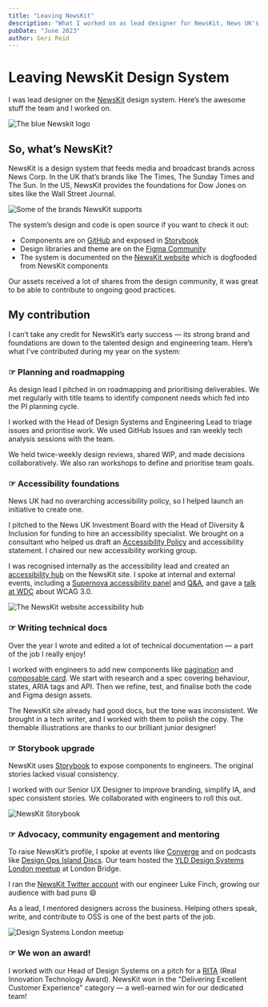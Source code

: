 ```yaml
---
title: "Leaving NewsKit"
description: "What I worked on as lead designer for NewsKit, News UK's design system."
pubDate: "June 2023"
author: Geri Reid
---
```


# Leaving NewsKit Design System

I was lead designer on the [NewsKit](https://www.newskit.co.uk/) design system. Here’s the awesome stuff the team and I worked on.

![The blue Newskit logo](/images/newskit-logo.png)

## So, what’s NewsKit?

NewsKit is a design system that feeds media and broadcast brands across News Corp. In the UK that’s brands like The Times, The Sunday Times and The Sun. In the US, NewsKit provides the foundations for Dow Jones on sites like the Wall Street Journal.

![Some of the brands NewsKit supports](/images/newskit-brands.png)

The system’s design and code is open source if you want to check it out:

- Components are on [GitHub](https://github.com/newscorp-ghfb/newskit) and exposed in [Storybook](https://storybook.newskit.co.uk/)
- Design libraries and theme are on the [Figma Community](https://www.figma.com/community/file/1225806088244139801/NewsKit---Component-library-and-theme-v5.0)
- The system is documented on the [NewsKit website](https://www.newskit.co.uk/) which is dogfooded from NewsKit components

Our assets received a lot of shares from the design community, it was great to be able to contribute to ongoing good practices.

## My contribution
I can’t take any credit for NewsKit’s early success — its strong brand and foundations are down to the talented design and engineering team. Here’s what I've contributed during my year on the system:

### ☞ Planning and roadmapping

As design lead I pitched in on roadmapping and prioritising deliverables. We met regularly with title teams to identify component needs which fed into the PI planning cycle.

I worked with the Head of Design Systems and Engineering Lead to triage issues and prioritise work. We used GitHub Issues and ran weekly tech analysis sessions with the team.

We held twice-weekly design reviews, shared WIP, and made decisions collaboratively. We also ran workshops to define and prioritise team goals.

<div class="space-m"></div>

### ☞ Accessibility foundations

News UK had no overarching accessibility policy, so I helped launch an initiative to create one.

I pitched to the News UK Investment Board with the Head of Diversity & Inclusion for funding to hire an accessibility specialist. We brought on a consultant who helped us draft an [Accessibility Policy](https://www.newskit.co.uk/help/accessibility-statement/) and accessibility statement. I chaired our new accessibility working group.

I was recognised internally as the accessibility lead and created an [accessibility hub](https://www.newskit.co.uk/getting-started/accessibility/getting-started/) on the NewsKit site. I spoke at internal and external events, including a [Supernova accessibility panel](https://www.supernova.io/blog/scaling-accessibility-through-your-design-system-panel-recap) and [Q&A](https://www.supernova.io/blog/accessibility-and-design-systems-the-deep-dive-q-and-a), and gave a [talk at WDC](https://www.gerireid.com/designing-an-accessible-future.html) about WCAG 3.0.

![The NewsKit website accessibility hub](/images/accessibility-hub.png)

### ☞ Writing technical docs

Over the year I wrote and edited a lot of technical documentation — a part of the job I really enjoy!

I worked with engineers to add new components like [pagination](https://www.newskit.co.uk/components/pagination/) and [composable card](https://www.newskit.co.uk/components/card-composable/). We start with research and a spec covering behaviour, states, ARIA tags and API. Then we refine, test, and finalise both the code and Figma design assets.

The NewsKit site already had good docs, but the tone was inconsistent. We brought in a tech writer, and I worked with them to polish the copy. The themable illustrations are thanks to our brilliant junior designer!

<div class="space-m"></div>

### ☞ Storybook upgrade

NewsKit uses [Storybook](https://storybook.newskit.co.uk/) to expose components to engineers. The original stories lacked visual consistency.

I worked with our Senior UX Designer to improve branding, simplify IA, and spec consistent stories. We collaborated with engineers to roll this out.

![NewsKit Storybook](/images/newskit-storybook.png)

### ☞ Advocacy, community engagement and mentoring

To raise NewsKit’s profile, I spoke at events like [Converge](https://www.gerireid.com/converge.html) and on podcasts like [Design Ops Island Discs](https://open.spotify.com/episode/3mcQ3P2KEhTrDW8BjvNf2o?si=6fD_ElQERAmNaPlcR-7ouQ&nd=1). Our team hosted the [YLD Design Systems London meetup](https://www.yld.io/blog/design-systems-london-6/) at London Bridge.

I ran the [NewsKit Twitter account](https://twitter.com/newskitdesign) with our engineer Luke Finch, growing our audience with bad puns 😄

As a lead, I mentored designers across the business. Helping others speak, write, and contribute to OSS is one of the best parts of the job.

![Design Systems London meetup](/images/ds-meetup.jpeg)

### ☞ We won an award!

I worked with our Head of Design Systems on a pitch for a [RITA](https://www.linkedin.com/posts/elliscapon_news-uk-win-again-at-the-ritas-footage-activity-7065400198583197696--hB0?utm_source=share&utm_medium=member_desktop) (Real Innovation Technology Award). NewsKit won in the "Delivering Excellent Customer Experience" category — a well-earned win for our dedicated team!
